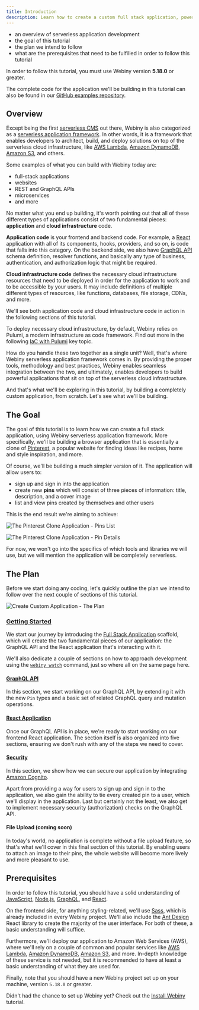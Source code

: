 ```yaml
---
title: Introduction
description: Learn how to create a custom full stack application, powered by React and a GraphQL API.
---
```



<Alert type="success" title="WHAT YOU’LL LEARN">

- an overview of serverless application development
- the goal of this tutorial
- the plan we intend to follow
- what are the prerequisites that need to be fulfilled in order to follow this tutorial

</Alert>

<Alert type="info" title="Can I use this?">

In order to follow this tutorial, you must use Webiny version **5.18.0** or greater.

</Alert>

<Alert type="info">

The complete code for the application we'll be building in this tutorial can also be found in our [GitHub examples repository](https://github.com/webiny/webiny-examples/tree/master/create-custom-application/full-example).

</Alert>

## Overview

Except being the first [serverless CMS](https://www.webiny.com/serverless-cms) out there, Webiny is also categorized as a [serverless application framework](https://www.webiny.com/serverless-application-framework). In other words, it is a framework that enables developers to architect, build, and deploy solutions on top of the serverless cloud infrastructure, like [AWS Lambda](https://aws.amazon.com/lambda/), [Amazon DynamoDB](https://aws.amazon.com/dynamodb/), [Amazon S3](https://aws.amazon.com/s3/), and others.

Some examples of what you can build with Webiny today are:

- full-stack applications
- websites
- REST and GraphQL APIs
- microservices
- and more

No matter what you end up building, it's worth pointing out that all of these different types of applications consist of two fundamental pieces: **application** and **cloud infrastructure** code.

**Application code** is your frontend and backend code. For example, a [React](https://reactjs.org/) application with all of its components, hooks, providers, and so on, is code that falls into this category. On the backend side, we also have [GraphQL API](https://graphql.org/) schema definition, resolver functions, and basically any type of business, authentication, and authorization logic that might be required.

**Cloud infrastructure code** defines the necessary cloud infrastructure resources that need to be deployed in order for the application to work and to be accessible by your users. It may include definitions of multiple different types of resources, like functions, databases, file storage, CDNs, and more.

<Alert type="info">

We'll see both application code and cloud infrastructure code in action in the following sections of this tutorial.

</Alert>

<Alert type="success">

To deploy necessary cloud infrastructure, by default, Webiny relies on Pulumi, a modern infrastructure as code framework. Find out more in the following [IaC with Pulumi](../../infrastructure/pulumi-iac/iac-with-pulumi) key topic.

</Alert>

How do you handle these two together as a single unit? Well, that's where Webiny serverless application framework comes in. By providing the proper tools, methodology and best practices, Webiny enables seamless integration between the two, and ultimately, enables developers to build powerful applications that sit on top of the serverless cloud infrastructure.

And that's what we'll be exploring in this tutorial, by building a completely custom application, from scratch. Let's see what we'll be building.

## The Goal

The goal of this tutorial is to learn how we can create a full stack application, using Webiny serverless application framework. More specifically, we'll be building a browser application that is essentially a clone of [Pinterest](https://help.pinterest.com/en/guide/all-about-pinterest), a popular website for finding ideas like recipes, home and style inspiration, and more.

Of course, we'll be building a much simpler version of it. The application will allow users to:

- sign up and sign in into the application
- create new **pins** which will consist of three pieces of information: title, description, and a cover image
- list and view pins created by themselves and other users

This is the end result we're aiming to achieve:

![The Pinterest Clone Application - Pins List](./assets/introduction/view-pins.png)

![The Pinterest Clone Application - Pin Details](./assets/introduction/view-pin.png)

For now, we won't go into the specifics of which tools and libraries we will use, but we will mention the application will be completely serverless.

## The Plan

Before we start doing any coding, let's quickly outline the plan we intend to follow over the next couple of sections of this tutorial.

![Create Custom Application - The Plan](./assets/introduction/plan.png)

### [Getting Started](./get-started)

We start our journey by introducing the [Full Stack Application](../../core-development-concepts/scaffolding/full-stack-application) scaffold, which will create the two fundamental pieces of our application: the GraphQL API and the React application that's interacting with it.

We'll also dedicate a couple of sections on how to approach development using the [`webiny watch`](../../core-development-concepts/basics/watch-command) command, just so where all on the same page here.

#### [GraphQL API](../graphql-api/create-a-graphql-api)

In this section, we start working on our GraphQL API, by extending it with the new `Pin` types and a basic set of related GraphQL query and mutation operations.

#### [React Application](../react-application/introduction)

Once our GraphQL API is in place, we're ready to start working on our frontend React application. The section itself is also organized into five sections, ensuring we don't rush with any of the steps we need to cover.

#### [Security](../security-overview/introduction)

In this section, we show how we can secure our application by integrating [Amazon Cognito](https://aws.amazon.com/cognito/).

Apart from providing a way for users to sign up and sign in to the application, we also gain the ability to tie every created pin to a user, which we'll display in the application. Last but certainly not the least, we also get to implement necessary security (authorization) checks on the GraphQL API.

#### File Upload (coming soon)

In today's world, no application is complete without a file upload feature, so that's what we'll cover in this final section of this tutorial. By enabling users to attach an image to their pins, the whole website will become more lively and more pleasant to use.

## Prerequisites

In order to follow this tutorial, you should have a solid understanding of [JavaScript](https://developer.mozilla.org/en-US/docs/Web/javascript), [Node.js](https://nodejs.org/en/), [GraphQL](https://graphql.org/), and [React](https://reactjs.org/).

On the frontend side, for anything styling-related, we'll use [Sass](https://sass-lang.com/), which is already included in every Webiny project. We'll also include the [Ant Design](https://ant.design/docs/react/introduce) React library to create the majority of the user interface. For both of these, a basic understanding will suffice.

Furthermore, we'll deploy our application to Amazon Web Services (AWS), where we'll rely on a couple of common and popular services like [AWS Lambda](https://aws.amazon.com/lambda/), [Amazon DynamoDB](https://aws.amazon.com/dynamodb/), [Amazon S3](https://aws.amazon.com/s3/), and more. In-depth knowledge of these service is not needed, but it is recommended to have at least a basic understanding of what they are used for.

Finally, note that you should have a new Webiny project set up on your machine, version `5.18.0` or greater.

<Alert type="info">

Didn't had the chance to set up Webiny yet? Check out the [Install Webiny](../../get-started/install-webiny) tutorial.

</Alert>
